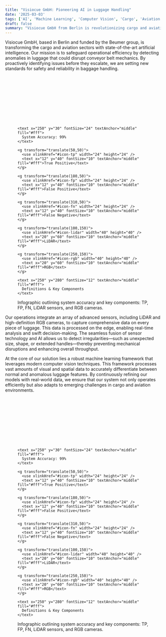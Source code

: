 ```yaml
---
title: "Visiocue GmbH: Pioneering AI in Luggage Handling"
date: '2025-03-03'
tags: ['AI', 'Machine Learning', 'Computer Vision', 'Cargo', 'Aviation']
draft: false
summary: "Visiocue GmbH from Berlin is revolutionizing cargo and aviation with advanced AI, computer vision, and machine learning to ensure seamless luggage handling and operational efficiency."
---
```


Visiocue GmbH, based in Berlin and funded by the Beumer group, is transforming the cargo and aviation sectors with state-of-the-art artificial intelligence. Our mission is to safeguard operational efficiency by detecting anomalies in luggage that could disrupt conveyor belt mechanics. By proactively identifying issues before they escalate, we are setting new standards for safety and reliability in baggage handling.

<figure className="mx-auto w-full max-w-[500px] my-8">
  <svg className="w-full h-auto block" xmlns="http://www.w3.org/2000/svg">
    <defs>
      <symbol id="icon-tp" viewBox="0 0 24 24">
        <path d="M9 16.2l-3.5-3.5L4 14.2l5 5 12-12-1.5-1.5L9 16.2z" fill="#BB86FC"/>
      </symbol>
      <symbol id="icon-fp" viewBox="0 0 24 24">
        <path d="M19 6.41L17.59 5 12 10.59 6.41 5 5 6.41 10.59 12 5 17.59 6.41 19 12 13.41 17.59 19 19 17.59 13.41 12z" fill="#BB86FC"/>
      </symbol>
      <symbol id="icon-fn" viewBox="0 0 24 24">
        <path d="M1,21h22L12,2L1,21z M13,18h-2v-2h2V18z M13,14h-2v-4h2V14z" fill="#BB86FC"/>
      </symbol>
      <symbol id="icon-lidar" viewBox="0 0 64 64">
        <circle cx="32" cy="32" r="30" stroke="#BB86FC" strokeWidth="4" fill="none"/>
        <line x1="32" y1="2" x2="32" y2="62" stroke="#BB86FC" strokeWidth="4"/>
        <line x1="2" y1="32" x2="62" y2="32" stroke="#BB86FC" strokeWidth="4"/>
      </symbol>
      <symbol id="icon-rgb" viewBox="0 0 64 64">
        {/* For RGB, a dark gray background lets the white circle pop */}
        <rect x="8" y="16" width="48" height="32" rx="4" ry="4" fill="#1C1C2E"/>
        <circle cx="32" cy="32" r="8" fill="#fff"/>
      </symbol>
    </defs>

    <text x="250" y="30" fontSize="24" textAnchor="middle" fill="#fff">
      System Accuracy: 99%
    </text>
    
    <g transform="translate(50,50)">
      <use xlinkHref="#icon-tp" width="24" height="24" />
      <text x="12" y="40" fontSize="10" textAnchor="middle" fill="#fff">True Positive</text>
    </g>
    
    <g transform="translate(180,50)">
      <use xlinkHref="#icon-fp" width="24" height="24" />
      <text x="12" y="40" fontSize="10" textAnchor="middle" fill="#fff">False Positive</text>
    </g>
    
    <g transform="translate(310,50)">
      <use xlinkHref="#icon-fn" width="24" height="24" />
      <text x="12" y="40" fontSize="10" textAnchor="middle" fill="#fff">False Negative</text>
    </g>
    
    <g transform="translate(100,150)">
      <use xlinkHref="#icon-lidar" width="40" height="40" />
      <text x="20" y="60" fontSize="10" textAnchor="middle" fill="#fff">LiDAR</text>
    </g>
    
    <g transform="translate(250,150)">
      <use xlinkHref="#icon-rgb" width="40" height="40" />
      <text x="20" y="60" fontSize="10" textAnchor="middle" fill="#fff">RGB</text>
    </g>
    
    <text x="250" y="280" fontSize="12" textAnchor="middle" fill="#fff">
      Definitions & Key Components
    </text>
  </svg>
  <figcaption className="text-center text-white text-[14px] mt-2">
    Infographic outlining system accuracy and key components: TP, FP, FN, LiDAR sensors, and RGB cameras.
  </figcaption>
</figure>

Our operations integrate an array of advanced sensors, including LiDAR and high-definition RGB cameras, to capture comprehensive data on every piece of luggage. This data is processed on the edge, enabling real-time analysis and swift decision-making. The seamless fusion of sensor technology and AI allows us to detect irregularities—such as unexpected size, shape, or extended handles—thereby preventing mechanical disruptions and enhancing overall throughput.

At the core of our solution lies a robust machine learning framework that leverages modern computer vision techniques. This framework processes vast amounts of visual and spatial data to accurately differentiate between normal and anomalous luggage features. By continuously refining our models with real-world data, we ensure that our system not only operates efficiently but also adapts to emerging challenges in cargo and aviation environments.

<figure className="mx-auto w-full max-w-[500px] my-8">
  <svg className="w-full h-auto block" xmlns="http://www.w3.org/2000/svg">
    <defs>
      <symbol id="icon-tp" viewBox="0 0 24 24">
        <path d="M9 16.2l-3.5-3.5L4 14.2l5 5 12-12-1.5-1.5L9 16.2z" fill="#BB86FC"/>
      </symbol>
      <symbol id="icon-fp" viewBox="0 0 24 24">
        <path d="M19 6.41L17.59 5 12 10.59 6.41 5 5 6.41 10.59 12 5 17.59 6.41 19 12 13.41 17.59 19 19 17.59 13.41 12z" fill="#BB86FC"/>
      </symbol>
      <symbol id="icon-fn" viewBox="0 0 24 24">
        <path d="M1,21h22L12,2L1,21z M13,18h-2v-2h2V18z M13,14h-2v-4h2V14z" fill="#BB86FC"/>
      </symbol>
      <symbol id="icon-lidar" viewBox="0 0 64 64">
        <circle cx="32" cy="32" r="30" stroke="#BB86FC" strokeWidth="4" fill="none"/>
        <line x1="32" y1="2" x2="32" y2="62" stroke="#BB86FC" strokeWidth="4"/>
        <line x1="2" y1="32" x2="62" y2="32" stroke="#BB86FC" strokeWidth="4"/>
      </symbol>
      <symbol id="icon-rgb" viewBox="0 0 64 64">
        <rect x="8" y="16" width="48" height="32" rx="4" ry="4" fill="none" stroke="#1C1C2E" strokeWidth="4"/>
        <circle cx="32" cy="32" r="8" fill="none" stroke="#1C1C2E" strokeWidth="4"/>
      </symbol>
    </defs>

    <text x="250" y="30" fontSize="24" textAnchor="middle" fill="#fff">
      System Accuracy: 99%
    </text>
    
    <g transform="translate(50,50)">
      <use xlinkHref="#icon-tp" width="24" height="24" />
      <text x="12" y="40" fontSize="10" textAnchor="middle" fill="#fff">True Positive</text>
    </g>
    
    <g transform="translate(180,50)">
      <use xlinkHref="#icon-fp" width="24" height="24" />
      <text x="12" y="40" fontSize="10" textAnchor="middle" fill="#fff">False Positive</text>
    </g>
    
    <g transform="translate(310,50)">
      <use xlinkHref="#icon-fn" width="24" height="24" />
      <text x="12" y="40" fontSize="10" textAnchor="middle" fill="#fff">False Negative</text>
    </g>
    
    <g transform="translate(100,150)">
      <use xlinkHref="#icon-lidar" width="40" height="40" />
      <text x="20" y="60" fontSize="10" textAnchor="middle" fill="#fff">LiDAR</text>
    </g>
    
    <g transform="translate(250,150)">
      <use xlinkHref="#icon-rgb" width="40" height="40" />
      <text x="20" y="60" fontSize="10" textAnchor="middle" fill="#fff">RGB</text>
    </g>
    
    <text x="250" y="280" fontSize="12" textAnchor="middle" fill="#fff">
      Definitions & Key Components
    </text>
  </svg>
  <figcaption className="text-center text-white text-[14px] mt-2">
    Infographic outlining system accuracy and key components: TP, FP, FN, LiDAR sensors, and RGB cameras.
  </figcaption>
</figure>
